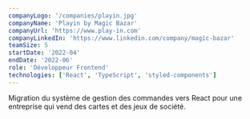 ```yaml
---
companyLogo: '/companies/playin.jpg'
companyName: 'Playin by Magic Bazar'
companyUrl: 'https://www.play-in.com'
companyLinkedIn: 'https://www.linkedin.com/company/magic-bazar'
teamSize: 5
startDate: '2022-04'
endDate: '2022-06'
role: 'Développeur Frontend'
technologies: ['React', 'TypeScript', 'styled-components']
---
```


Migration du système de gestion des commandes vers React pour une entreprise qui vend des cartes et des jeux de société.
